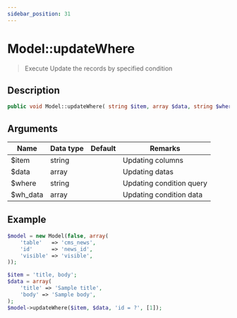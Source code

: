 ```yaml
---
sidebar_position: 31
---
```


# Model::updateWhere

> Execute Update the records by specified condition


## Description

```php
public void Model::updateWhere( string $item, array $data, string $where, array $wh_data )
```


## Arguments

| Name     | Data type | Default | Remarks                  |
| -------- | --------- | ------- | ------------------------ |
| $item    | string    |         | Updating columns         |
| $data    | array     |         | Updating datas           |
| $where   | string    |         | Updating condition query |
| $wh_data | array     |         | Updating condition data  |


## Example

```php title="Controller"
$model = new Model(false, array(
    'table'   => 'cms_news',
    'id'      => 'news_id',
    'visible' => 'visible',
));

$item = 'title, body';
$data = array(
    'title' => 'Sample title',
    'body' => 'Sample body',
);
$model->updateWhere($item, $data, 'id = ?', [1]);
```
